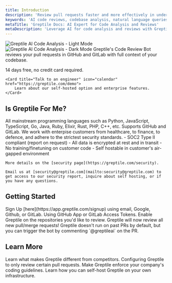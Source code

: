 ```yaml
---
title: Introduction
description: 'Review pull requests faster and more effectively in under five minutes.'
keywords: 'AI code reviews, codebase analysis, natural language queries, GitHub integration, Slack integration, PR review bot'
metaTitle: 'Greptile Docs: AI Expert for Code Analysis and Reviews'
metaDescription: 'Leverage AI for code analysis and reviews with Greptile. Get expert insights on your codebase through natural language queries and integrations.'
---
```

<img
  className="block dark:hidden"
  src="/images/hero-light.svg"
  alt="Greptile AI Code Analysis - Light Mode"
/>
<img
  className="hidden dark:block"
  src="/images/hero-dark.svg"
  alt="Greptile AI Code Analysis - Dark Mode"
/>
Greptile's Code Review Bot reviews your pull requests in GitHub and GitLab with full context of your codebase.

<CardGroup cols={2}>
    <Card title="Install the code review bot" icon="rocket" href="https://app.greptile.com/signup">
        14 days free, no credit card required.
    </Card>

    <Card title="Talk to an engineer" icon="calendar" href="https://greptile.com/demo">
        Learn about our self-hosted option and enterprise features.
    </Card>
</CardGroup>

## Is Greptile For Me?

<AccordionGroup>
  <Accordion title="Supported Languages" icon="code">
    All mainstream programming languages such as Python, JavaScript, TypeScript, Go, Java, Ruby, Elixir, Rust, PHP, C++, etc.
  </Accordion>

  <Accordion title="Supported Code Hosts" icon="github">
    Supports GitHub and GitLab.
  </Accordion>

  <Accordion title="Security & Privacy" icon="user">
    We work with enterpise customers from healthcare, to finance, to defence, and adhere to the strictest security standards.
    - SOC2 Type II compliant (report on request)
    - All data is encrypted at rest and in transit
    - No training/finetuning on customer code
    - Self hostable in customer's air-gapped environment

    More details on the [security page](https://greptile.com/security).
    
    Email us at [security@greptile.com](mailto:security@greptile.com) to get access to our security report, inquire about self hosting, or if you have any questions.

  </Accordion>
</AccordionGroup>

## Getting Started

<Steps>
    <Step title="Start your Greptile free trial">
        Sign Up [here](https://app.greptile.com/signup) using email, Google, Github, or GitLab.
    </Step>
    <Step title="Connect your GitHub or GitLab account">
        Using GitHub App or GitLab Access Tokens.
    </Step>
    <Step title="Enable Greptile on your repositories">
        Enable Greptile on the repositories you'd like to review.
    </Step>
    <Step title="That's it!" icon="party-horn">
        Greptile will now review all new pull/merge requests!
    </Step>
</Steps>



<Note>
        Greptile doesn't run on past PRs by default, but you can trigger the bot by commenting `@greptileai` on the PR.
</Note>

## Learn More

<CardGroup cols={2}>
    <Card title="Key Features" icon="ranking-star" href="/code-review-bot/key-features">
        Learn what makes Greptile different from competitors.
    </Card>
    <Card title="Trigger Rules" icon="gears" href="/code-review-bot/trigger-code-review">
        Configuring Greptile to only review certain pull requests.
    </Card>
    <Card title="Custom Instructions" icon="sliders-up" href="/code-review-bot/custom-instructions">
        Make Greptile enforce your company's coding guidelines.
    </Card>
    <Card title="Self-Hosting" icon="shield-halved" href="/security/selfhost">
        Learn how you can self-host Greptile on your own infrastructure.
    </Card>
</CardGroup>
